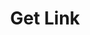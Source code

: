 ---
title: Get Link
description: Retrieve link details by unique identifier.
openapi: get /v1/links/{uuid}
---
